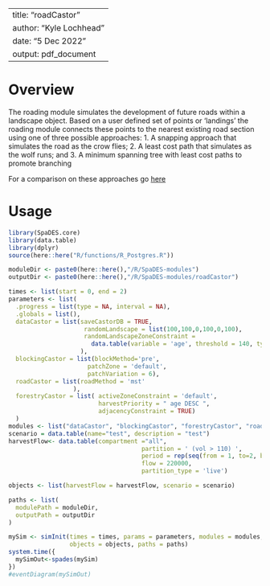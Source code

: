 <!--
Copyright 2023 Province of British Columbia
 
Licensed under the Apache License, Version 2.0 (the "License");
you may not use this file except in compliance with the License.
You may obtain a copy of the License at
 
http://www.apache.org/licenses/LICENSE-2.0
 
Unless required by applicable law or agreed to in writing, software distributed under the License is distributed on an "AS IS" BASIS,
WITHOUT WARRANTIES OR CONDITIONS OF ANY KIND, either express or implied.
See the License for the specific language governing permissions and limitations under the License.-->

---
title: "roadCastor"
author: "Kyle Lochhead"
date: "5 Dec 2022"
output: pdf_document
---

# Overview

The roading module simulates the development of future roads within a landscape object. Based on a user defined set of points or 'landings' the roading module connects these points to the nearest existing road section using one of three possible approaches:
1. A snapping approach that simulates the road as the crow flies;
2. A least cost path that simulates as the wolf runs; and
3. A minimum spanning tree with least cost paths to promote branching

For a comparison on these approaches go [here](https://github.com/bcgov/castor/blob/master/reports/roads/draft-CLUS-roads.md)


# Usage

```r
library(SpaDES.core)
library(data.table)
library(dplyr)
source(here::here("R/functions/R_Postgres.R"))

moduleDir <- paste0(here::here(),"/R/SpaDES-modules")
outputDir <- paste0(here::here(),"/R/SpaDES-modules/roadCastor")

times <- list(start = 0, end = 2)
parameters <- list(
  .progress = list(type = NA, interval = NA),
  .globals = list(),
  dataCastor = list(saveCastorDB = TRUE,
                     randomLandscape = list(100,100,0,100,0,100),
                     randomLandscapeZoneConstraint = 
                       data.table(variable = 'age', threshold = 140, type = 'ge', percentage = 20)
                    ),
  blockingCastor = list(blockMethod='pre', 
                      patchZone = 'default',
                      patchVariation = 6),
  roadCastor = list(roadMethod = 'mst'
                  ),
  forestryCastor = list( activeZoneConstraint = 'default', 
                         harvestPriority = " age DESC ", 
                         adjacencyConstraint = TRUE)
  )
modules <- list("dataCastor", "blockingCastor", "forestryCastor", "roadCastor")
scenario = data.table(name="test", description = "test")
harvestFlow<- data.table(compartment ="all",
                                     partition = ' (vol > 110) ',
                                     period = rep(seq(from = 1, to=2, by = 1),1), 
                                     flow = 220000,
                                     partition_type = 'live')

objects <- list(harvestFlow = harvestFlow, scenario = scenario)

paths <- list(
  modulePath = moduleDir,
  outputPath = outputDir
)

mySim <- simInit(times = times, params = parameters, modules = modules,
                 objects = objects, paths = paths)
system.time({
  mySimOut<-spades(mySim)
})
#eventDiagram(mySimOut)
```



